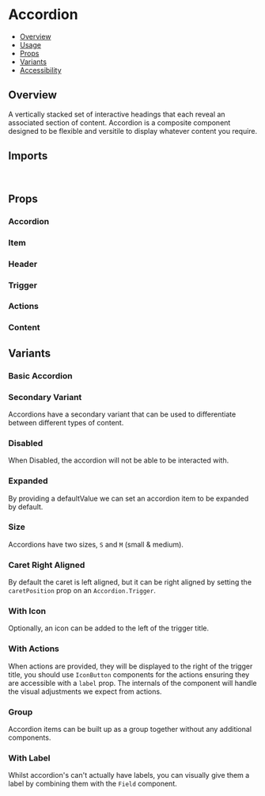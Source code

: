 

<Meta of={AccordionStories} />

# Accordion

- [Overview](#overview)
- [Usage](#usage)
- [Props](#props)
- [Variants](#variants)
- [Accessibility](#accessibility)

## Overview

A vertically stacked set of interactive headings that each reveal an associated section of content. Accordion is a
composite component designed to be flexible and versitile to display whatever content you require.

<ViewSource path="components/Accordion" />

<Canvas of={AccordionStories.Base} />

## Imports

```js
import { Accordion } from '@strapi/design-system';
```

## Props

### Accordion

<ArgTypes of={Accordion.Root} />

### Item

<ArgTypes of={Accordion.Item} />

### Header

<ArgTypes of={Accordion.Header} />

### Trigger

<ArgTypes of={Accordion.Trigger} />

### Actions

<ArgTypes of={Accordion.Actions} />

### Content

<ArgTypes of={Accordion.Content} />

## Variants

### Basic Accordion

<Canvas of={AccordionStories.Base} />

### Secondary Variant

Accordions have a secondary variant that can be used to differentiate between different types of content.

<Canvas of={AccordionStories.Secondary} />

### Disabled

When Disabled, the accordion will not be able to be interacted with.

<Canvas of={AccordionStories.Disabled} />

### Expanded

By providing a defaultValue we can set an accordion item to be expanded by default.

<Canvas of={AccordionStories.Expanded} />

### Size

Accordions have two sizes, `S` and `M` (small & medium).

<Canvas of={AccordionStories.SizeMedium} />

### Caret Right Aligned

By default the caret is left aligned, but it can be right aligned by setting the `caretPosition` prop on an
`Accordion.Trigger`.

<Canvas of={AccordionStories.RightAlignedCaret} />

### With Icon

Optionally, an icon can be added to the left of the trigger title.

<Canvas of={AccordionStories.WithIcon} />

### With Actions

When actions are provided, they will be displayed to the right of the trigger title, you should use `IconButton`
components for the actions ensuring they are accessible with a `label` prop. The internals of the component will handle
the visual adjustments we expect from actions.

<Canvas of={AccordionStories.WithActions} />

### Group

Accordion items can be built up as a group together without any additional components.

<Canvas of={AccordionStories.Group} />

### With Label

Whilst accordion's can't actually have labels, you can visually give them a label by combining them with the `Field`
component.

<Canvas of={AccordionStories.WithLabel} />

